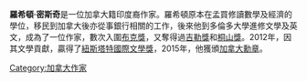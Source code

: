 {{Infobox writer <!-- for more information see [[:Template:Infobox_writer/doc|:Template:Infobox writer/doc]] -->
|birth_name         = 
羅希頓·密斯奇| image        =
| imagesize    = 220px
| caption      =
| birth_date   =  {{Birth date and age|1952|7|3}}
| birth_place  =[[印度|印度]][[孟買|孟買]]
| occupation   = 小說家
| nationality  = {{CAN}}
| period       =
| wife         =
| married      =
| genre        = 
| notableworks = 
| influences   =
| influenced   =
| website      =
| alma_mater   = [[孟買大學|孟買大學]] <br />[[多倫多大學|多倫多大學]]
}}
'''羅希頓·密斯奇'''{{Post-nominals|country=CAN||CC}}{{BD|1952年|7月3日|||}}是一位加拿大籍印度裔作家。羅希頓原本在孟買修讀數學及經濟的學位，移民到加拿大後亦從事銀行相關的工作，後來他到多倫多大學進修文學及英文，成為了一位作家，數次入圍[[布克獎|布克獎]]，又奪得過[[吉勒獎|吉勒獎]]和[[桐山獎|桐山獎]]。2012年，因其文學貢獻，贏得了[[紐斯塔特國際文學獎|紐斯塔特國際文學獎]]，2015年，他獲頒[[加拿大勳章|加拿大勳章]]。

[[Category:加拿大作家|Category:加拿大作家]]
